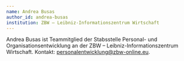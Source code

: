 ---
name: Andrea Busas
author_id: andrea-busas
institution: ZBW – Leibniz-Informationszentrum Wirtschaft
---

Andrea Busas ist Teammitglied der Stabsstelle Personal- und Organisationsentwicklung an der ZBW – Leibniz-Informationszentrum Wirtschaft. Kontakt: personalentwicklung@zbw-online.eu.
